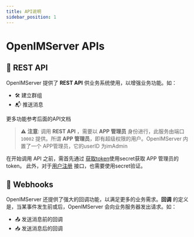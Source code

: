 ```yaml
---
title: API说明
sidebar_position: 1
---
```


# OpenIMServer APIs

## 🚀 REST API

OpenIMServer 提供了 **REST API** 供业务系统使用，以增强业务功能。如：

- 🛠 建立群组
- 📬 推送消息

更多功能参考后面的API文档

> ⚠️ **注意**: 调用 **REST API** ，需要以 **APP 管理员** 身份进行，此服务由端口 `10002` 提供。所谓 **APP 管理员**，即有超级权限的用户。OpenIMServer 内置了一个 APP管理员，它的userID 为imAdmin


在开始调用 API 之前，需首先通过 [获取token](./apis/authenticationManagement/getUserToken)使用secret获取 APP 管理员的 token。
此外，对于[用户注册](./apis/userManagement/userRegister) 接口，也需要使用secret验证。

## 🔗 Webhooks

OpenIMServer 还提供了强大的回调功能，以满足更多的业务需求。**回调** 的定义是，当某事件发生前或后，OpenIMServer 会向业务服务器发出请求。如：

- 📤 发送消息前的回调
- 📥 发送消息后的回调

